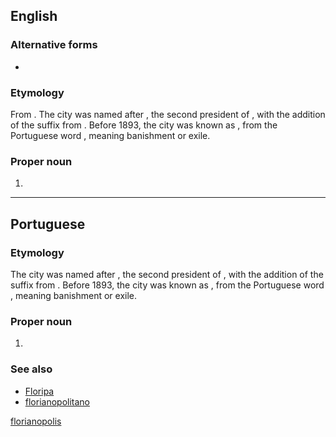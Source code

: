 ==English==

===Alternative forms===
* {{alter|en|Florianopolis}}

===Etymology===
From {{der|en|pt|Florianópolis}}. The city was named after {{w|Floriano Peixoto}}, the second president of {{l|en|Brazil}}, with the addition of the {{l|pt|-polis}} suffix from {{der|en|grc|πόλις||city}}. Before 1893, the city was known as {{l|en|Desterro}}, from the Portuguese word {{l|en|desterro}}, meaning banishment or exile.

===Proper noun===
{{en-proper noun}}

# {{place|en|municipality/state capital|s/Santa Catarina|c/Brazil}}

[[Category:English terms spelled with Ó|florianopolis]]

----

==Portuguese==

===Etymology===
The city was named after {{w|Floriano Peixoto}}, the second president of {{l|en|Brazil}}, with the addition of the {{l|pt|-polis}} suffix from {{l|grc|πόλις||city}}. Before 1893, the city was known as {{l|en|Desterro}}, from the Portuguese word {{l|en|desterro}}, meaning banishment or exile.

===Proper noun===
{{pt-proper noun}}

# {{place|pt|municipality/state capital|s/Santa Catarina|c/Brazil|t=Florianópolis}}

===See also===
* [[Floripa]]
* [[florianopolitano]]
